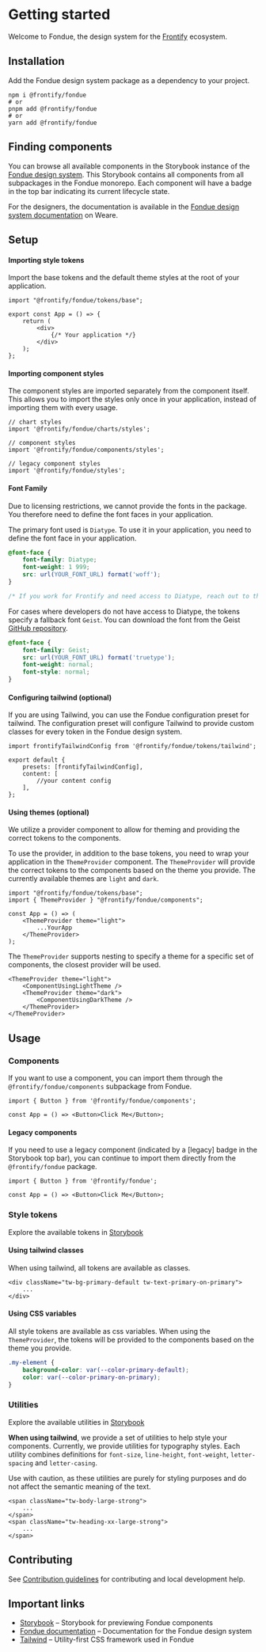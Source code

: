 # Getting started

Welcome to Fondue, the design system for the [Frontify](https://frontify.com) ecosystem.

## Installation

Add the Fondue design system package as a dependency to your project.

```shell
npm i @frontify/fondue
# or
pnpm add @frontify/fondue
# or
yarn add @frontify/fondue
```

## Finding components

You can browse all available components in the Storybook instance of the [Fondue design system](https://fondue-components.frontify.com).
This Storybook contains all components from all subpackages in the Fondue monorepo. Each component will have a badge in the top bar indicating its current lifecycle state.

For the designers, the documentation is available in the [Fondue design system documentation](https://weare.frontify.com/document/1266?#/using-fondue) on Weare.

## Setup

#### Importing style tokens

Import the base tokens and the default theme styles at the root of your application.

```tsx
import "@frontify/fondue/tokens/base";

export const App = () => {
    return (
        <div>
            {/* Your application */}
        </div>
    );
};
```

#### Importing component styles
The component styles are imported separately from the component itself. This allows you to import the styles only once in your application, instead of importing them with every usage.

```tsx
// chart styles
import '@frontify/fondue/charts/styles';

// component styles
import '@frontify/fondue/components/styles';

// legacy component styles
import '@frontify/fondue/styles';
```

#### Font Family

Due to licensing restrictions, we cannot provide the fonts in the package. You therefore need to define the font faces in your application.

The primary font used is `Diatype`. To use it in your application, you need to define the font face in your application.

```css
@font-face {
    font-family: Diatype;
    font-weight: 1 999;
    src: url(YOUR_FONT_URL) format('woff');
}

/* If you work for Frontify and need access to Diatype, reach out to the frontend platform team */
```

For cases where developers do not have access to Diatype, the tokens specify a fallback font `Geist`.
You can download the font from the Geist [GitHub repository](https://github.com/vercel/geist-font/releases).

```css
@font-face {
    font-family: Geist;
    src: url(YOUR_FONT_URL) format('truetype');
    font-weight: normal;
    font-style: normal;
}
```

#### Configuring tailwind (optional)

If you are using Tailwind, you can use the Fondue configuration preset for tailwind.
The configuration preset will configure Tailwind to provide custom classes for every token in the Fondue design system.

```tsx
import frontifyTailwindConfig from '@frontify/fondue/tokens/tailwind';

export default {
    presets: [frontifyTailwindConfig],
    content: [
        //your content config
    ],
};

```

#### Using themes (optional)
We utilize a provider component to allow for theming and providing the correct tokens to the components.

To use the provider, in addition to the base tokens, you need to wrap your application in the `ThemeProvider` component.
The `ThemeProvider` will provide the correct tokens to the components based on the theme you provide. The currently available themes are `light` and `dark`.
```tsx
import "@frontify/fondue/tokens/base";
import { ThemeProvider } "@frontify/fondue/components";

const App = () => (
    <ThemeProvider theme="light">
        ...YourApp
    </ThemeProvider>
);
```
The `ThemeProvider` supports nesting to specify a theme for a specific set of components, the closest provider will be used.
```tsx
<ThemeProvider theme="light">
    <ComponentUsingLightTheme />
    <ThemeProvider theme="dark">
        <ComponentUsingDarkTheme />
    </ThemeProvider>
</ThemeProvider>
```

## Usage

### Components

If you want to use a component, you can import them through the `@frontify/fondue/components` subpackage from Fondue.

```tsx
import { Button } from '@frontify/fondue/components';

const App = () => <Button>Click Me</Button>;
```

#### Legacy components

If you need to use a legacy component (indicated by a [legacy] badge in the Storybook top bar), you can continue to import them directly from the `@frontify/fondue` package.

```tsx
import { Button } from '@frontify/fondue';

const App = () => <Button>Click Me</Button>;
```


### Style tokens

Explore the available tokens in [Storybook](/story/current_tokens)

#### Using tailwind classes

When using tailwind, all tokens are available as classes.

```tsx
<div className="tw-bg-primary-default tw-text-primary-on-primary">
    ...
</div>
```

#### Using CSS variables
All style tokens are available as css variables. When using the `ThemeProvider`, the tokens will be provided to the components based on the theme you provide.

```css
.my-element {
    background-color: var(--color-primary-default);
    color: var(--color-primary-on-primary);
}
```

### Utilities

Explore the available utilities in [Storybook](/story/current_utilities)

**When using tailwind**, we provide a set of utilities to help style your components.
Currently, we provide utilities for typography styles. Each utility combines definitions for `font-size`, `line-height`, `font-weight`, `letter-spacing` and `letter-casing`.

Use with caution, as these utilities are purely for styling purposes and do not affect the semantic meaning of the text.

```tsx
<span className="tw-body-large-strong">
    ...
</span>
<span className="tw-heading-xx-large-strong">
    ...
</span>
```



## Contributing

See [Contribution guidelines](CONTRIBUTING.md) for contributing and local development help.

## Important links

-   [Storybook](https://fondue-components.frontify.com) – Storybook for previewing Fondue components
-   [Fondue documentation](https://weare.frontify.com/document/1266?#/using-fondue) – Documentation for the Fondue design system
-   [Tailwind](https://tailwindcss.com/docs) – Utility-first CSS framework used in Fondue
